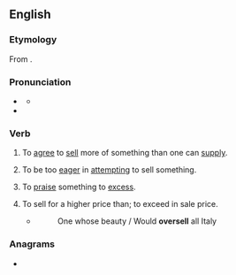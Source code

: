 ==English==

===Etymology===
From {{prefix|en|over|sell}}.

===Pronunciation===
* {{a|US}} {{IPA|en|/oʊ.vɚ.sɛl/}}
** {{audio|en|LL-Q1860 (eng)-Vealhurl-oversell.wav|Audio (UK)}}
* {{rhymes|en|ɛl}}

===Verb===
{{en-verb|oversells|overselling|oversold}}

# {{lb|en|transitive}} To [[agree]] to [[sell]] more of something than one can [[supply]].
# {{lb|en|transitive}} To be too [[eager]] in [[attempting]] to sell something.
# {{lb|en|transitive}} To [[praise]] something to [[excess]].
# {{lb|en|transitive|obsolete}} To sell for a higher price than; to exceed in sale price.
#* {{rfdatek|en|Beaumont and Fletcher}}
#*: One whose beauty / Would '''oversell''' all Italy

===Anagrams===
* {{anagrams|en|a=eellorsv|Voellers|verolles}}